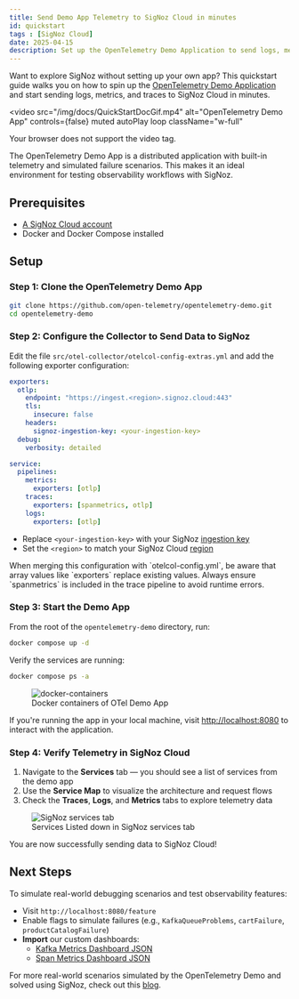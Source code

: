 ```yaml
---
title: Send Demo App Telemetry to SigNoz Cloud in minutes
id: quickstart
tags : [SigNoz Cloud]
date: 2025-04-15
description: Set up the OpenTelemetry Demo Application to send logs, metrics, and traces to SigNoz Cloud in minutes.
---
```


Want to explore SigNoz without setting up your own app? This quickstart guide walks you on how to spin up the [OpenTelemetry Demo Application](https://github.com/open-telemetry/opentelemetry-demo) and 
start sending logs, metrics, and traces to SigNoz Cloud in minutes. 

<video 
  src="/img/docs/QuickStartDocGif.mp4" 
  alt="OpenTelemetry Demo App" 
  controls={false}
  muted
  autoPlay
  loop
  className="w-full"
>
  Your browser does not support the video tag.
</video>

The OpenTelemetry Demo App is a distributed application with built-in telemetry and simulated failure scenarios. This makes it an ideal environment for testing observability workflows with SigNoz.

## Prerequisites

- [A SigNoz Cloud account](/teams/)
- Docker and Docker Compose installed

## Setup

### Step 1: Clone the OpenTelemetry Demo App

```bash
git clone https://github.com/open-telemetry/opentelemetry-demo.git
cd opentelemetry-demo
```

### Step 2: Configure the Collector to Send Data to SigNoz

Edit the file `src/otel-collector/otelcol-config-extras.yml` and add the following exporter configuration:

```yml:otelcol-config-extras.yml
exporters:
  otlp:
    endpoint: "https://ingest.<region>.signoz.cloud:443"
    tls:
      insecure: false
    headers:
      signoz-ingestion-key: <your-ingestion-key>
  debug:
    verbosity: detailed

service:
  pipelines:
    metrics:
      exporters: [otlp]
    traces:
      exporters: [spanmetrics, otlp]
    logs: 
      exporters: [otlp]
```

- Replace `<your-ingestion-key>` with your SigNoz [ingestion key](/docs/ingestion/signoz-cloud/keys/)
- Set the `<region>` to match your SigNoz Cloud [region](/docs/ingestion/signoz-cloud/overview/#get-started)


<Admonition>
When merging this configuration with `otelcol-config.yml`, be aware that array values like `exporters` replace existing values. Always ensure `spanmetrics` is included in the trace pipeline to avoid 
runtime errors.
</Admonition>

### Step 3: Start the Demo App

From the root of the `opentelemetry-demo` directory, run:

```bash
docker compose up -d
```

Verify the services are running:

```bash
docker compose ps -a
```

<figure>
  <img src="/img/blog/2025/03/otel-demo-docker-containers.webp" alt="docker-containers" />
  <figcaption>Docker containers of OTel Demo App</figcaption>
</figure>

If you're running the app in your local machine, visit [http://localhost:8080](http://localhost:8080) to interact with the application.

### Step 4: Verify Telemetry in SigNoz Cloud

1. Navigate to the **Services** tab — you should see a list of services from the demo app
2. Use the **Service Map** to visualize the architecture and request flows
3. Check the **Traces**, **Logs**, and **Metrics** tabs to explore telemetry data

<figure>
  <img src="/img/blog/2025/03/otel-demo-services.webp" alt="SigNoz services tab" />
  <figcaption>Services Listed down in SigNoz services tab</figcaption>
</figure>

You are now successfully sending data to SigNoz Cloud!


## Next Steps

To simulate real-world debugging scenarios and test observability features:

- Visit `http://localhost:8080/feature`
- Enable flags to simulate failures (e.g., `KafkaQueueProblems`, `cartFailure`, `productCatalogFailure`)
- **Import** our custom dashboards:
  - [Kafka Metrics Dashboard JSON](https://github.com/SigNoz/signoz-web/tree/main/public/dashboards/otel-demo-kafka-metrics.json)
  - [Span Metrics Dashboard JSON](https://github.com/SigNoz/signoz-web/tree/main/public/dashboards/otel-demo-span-metrics.json)

For more real-world scenarios simulated by the OpenTelemetry Demo and solved using SigNoz, check out this [blog](https://signoz.io/blog/opentelemetry-demo/#debugging-real-life-scenarios-with-signoz-simulated-by-the-otel-demo-app).

